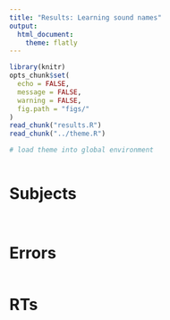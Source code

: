 ```yaml
---
title: "Results: Learning sound names"
output:
  html_document:
    theme: flatly
---
```


```r
library(knitr)
opts_chunk$set(
  echo = FALSE,
  message = FALSE,
  warning = FALSE,
  fig.path = "figs/"
)
read_chunk("results.R")
read_chunk("../theme.R")
```

```r
# load theme into global environment
```

```r
```

# Subjects

```r
```

```r
```

# Errors

```r
```

# RTs

```r
```

```r
```
